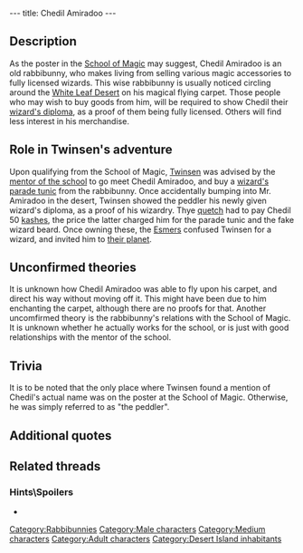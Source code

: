 ---
title: Chedil Amiradoo
---

{{Character|
Name=Chedil Amiradoo|
Image=Chedil Amiradoo.gif|
Race=[[Rabbibunny]]|
Gender=Male|
Size=Medium|
Age=Adult}}

{{Quote|
Quote=My dear sir, my goods are only available to fully licensed wizards.|
Character=Chedil Amiradoo}}

==Description==
As the poster in the [[School of Magic]] may suggest, Chedil Amiradoo is an old rabbibunny, who makes living from selling various magic accessories to fully licensed wizards. This wise rabbibunny is usually noticed circling around the [[White Leaf Desert]] on his magical flying carpet. Those people who may wish to buy goods from him, will be required to show Chedil their [[wizard's diploma]], as a proof of them being fully licensed. Others will find less interest in his merchandise.

==Role in Twinsen's adventure==
Upon qualifying from the School of Magic, [[Twinsen]] was advised by the [[mentor of the school of magic|mentor of the school]] to go meet Chedil Amiradoo, and buy a [[wizard's parade tunic]] from the rabbibunny. Once accidentally bumping into Mr. Amiradoo in the desert, Twinsen showed the peddler his newly given wizard's diploma, as a proof of his wizardry. Thye [[quetch]] had to pay Chedil 50 [[kashes]], the price the latter charged him for the parade tunic and the fake wizard beard. Once owning these, the [[Esmers]] confused Twinsen for a wizard, and invited him to [[Zeelich|their planet]].

==Unconfirmed theories==
It is unknown how Chedil Amiradoo was able to fly upon his carpet, and direct his way without moving off it. This might have been due to him enchanting the carpet, although there are no proofs for that.
Another uncomfirmed theory is the rabbibunny's relations with the School of Magic. It is unknown whether he actually works for the school, or is just with good relationships with the mentor of the school.

==Trivia==
It is to be noted that the only place where Twinsen found a mention of Chedil's actual name was on the poster at the School of Magic. Otherwise, he was simply referred to as "the peddler".

==Additional quotes==
{{Quote|
Quote=Ah, you must be Twinsen. Congratulations for passing your examination. If you want a magician's tunic it'll only cost you 50 kashes. We'll throw in a false beard to make you look like an old magician. Interested?|
Character=Chedil Amiradoo}}
{{Quote|
Quote=Now that you are a wizard, I can sell you some orange powder. It costs 10 Kashes, and will recharge you in Magic and Life Points.|
Character=Chedil Amiradoo}}
{{Quote|
Quote=I know where it is, but I don't have the right to tell you.|
Character=Chedil Amiradoo}}
{{Quote|
Quote=I saw Ker'aooc pass by a while back. Told me the Esmers had invited him...someplace or other. Regardless, he was going to the Hacienda.|
Character=Chedil Amiradoo}}
{{Quote|
Quote=Bravo Twinsen. You now bear the title of wizard. I don't have any spare wizard's parade tunics left. But there is a peddler on the island. I'll contact him and ask him to give you one. Go find him. Also, let your beard grow.|
Character=Mentor of the School of Magic}}
{{Quote|
Quote=Looking for a costume or Magic accessories? Well, Chedil Amiradoo has a deal that'll make your head spin. Low, low prices and after-sales service. Currently doing the rounds on your island.|
Character=Notice board at the School of Magic}}

==Related threads==
===Hints\Spoilers===
* {{thread|id=3842|title=The funniest hints ever, & more! (Could anybody tell some more)}}

[[Category:Rabbibunnies]]
[[Category:Male characters]]
[[Category:Medium characters]]
[[Category:Adult characters]]
[[Category:Desert Island inhabitants]]